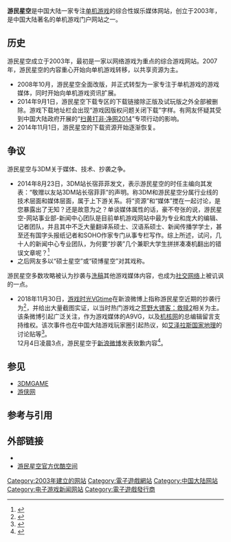 {{refimprove|time=2019-06-08T01:59:54+00:00}}
{{NoteTA

|G1=Games

}}

{{Infobox website
| name                 =    游民星空
| native_name          =
| logo                 =    [[File:Youminxingkong.jpg|File:Youminxingkong.jpg]]
| logocaption          =    <!--標誌說明-->
| screenshot           =    <!--截圖-->
| collapsible          =    <!--是否摺疊 可設定 yes-->
| collapsetext         =    <!--摺疊部分的標題文字-->
| caption              =    <!--截圖說明-->
| url                  =    {{url|1=www.gamersky.com}}
| slogan               =    <!--標語-->
| commercial           =    是
| type                 =   单机游戏资讯、单机游戏资源共享
| registration         =    選擇性
| language             =    简体中文
| num_users            =    <!--用戶數-->
| content_license      =    <!--內容的版權資訊-->
| owner                =    石家庄友曼网-{}-络科技有限公司
| author               =    <!--創始者-->
| editor               =    <!---->
| launch_date          =    {{Start date|2003}}
| revenue              =    <!--收入-->
| alexa                =    {{flagicon|世界}} 285 {{increase}}({{as of|2019|04|25|alt=}}) <br /> {{flagicon|CHN}} 57 {{increase}}<ref name="alexa">{{cite web |url= https://www.alexa.com/siteinfo/gamersky.com |title= Alexa - Gamersky.com Traffic, Demographics, and Competitors - Alexa |publisher= [[Alexa_Internet|Alexa Internet]] |accessdate= 2019-04-25 |archive-date= 2019-10-29 |archive-url= https://web.archive.org/web/20191029100155/https://www.alexa.com/siteinfo/gamersky.com |dead-url= no }}</ref>
| ip                   =    <!---->
| current_status       =    活跃
| location             =    {{CHN}}[[河北省|河北省]][[石家庄市|石家庄市]]长安区中山东路39号勒泰中心B座11层
| zip_code             =    <!--郵編-->
| telephone_no         =    <!--電話 {{tel}}-->
| abbreviated_name     =    <!--網站的簡稱-->
| programming language =    <!---->
}}
'''游民星空'''是中国大陆一家专注[[单机游戏|单机游戏]]的综合性娱乐媒体网站，创立于2003年，是中国大陆著名的单机游戏门户网站之一。

== 历史 ==
游民星空成立于2003年，最初是一家以网络游戏为重点的综合游戏网站。2007年，游民星空的内容重心开始向单机游戏转移，以共享资源为主。
* 2008年10月，游民星空全面改版，并正式转型为一家专注于单机游戏的游戏媒体，同时开始向单机游戏资讯扩展。
* 2014年9月1日，游民星空下载专区的下载链接除正版及试玩版之外全部被删除。游戏下载地址栏会出现“游戏因版权问题关闭下载”字样。有网友怀疑其受到中国大陆政府开展的“[[扫黄打非·净网2014|扫黄打非·净网2014]]”专项行动的影响。
* 2014年11月1日，游民星空的下载资源开始逐渐恢复。

== 争议 ==
游民星空与3DM关于媒体、技术、抄袭之争。

* 2014年8月23日，3DM站长宿菲菲发文，表示游民星空的时任主编向其发表：“敬赠以友站3DM站长宿菲菲”的声明。称3DM和游民星空分属行业线的技术层面和媒体层面，属于上下游关系。将“资源”和“媒体”搅在一起讨论，是您暴露出了无知？还是故意为之？单谈媒体属性的话，豪不夸张的说，游民星空-网站事业部-新闻中心团队是目前单机游戏网站中最为专业和庞大的编辑、记者团队，并且其中不乏大量翻译系硕士、汉语系硕士、新闻传播学学士，甚至还有国字头报纸记者和SOHO作家专门从事专栏写作。综上所述，试问，几十人的新闻中心专业团队，为何要“抄袭”几个兼职大学生拼拼凑凑机翻出的错误文章呢？<ref>{{Cite web|title=游民星空：我们都是硕士高级人才 你们3DM算个渣！_3DM单机|url=https://www.3dmgame.com/news/201408/3355285.html|accessdate=2019-07-23|work=www.3dmgame.com|archive-date=2019-07-23|archive-url=https://web.archive.org/web/20190723232557/https://www.3dmgame.com/news/201408/3355285.html|dead-url=no}}</ref>
* 之后网友多以“硕士星空”或“硕博星空”对其戏称。

游民星空多数攻略被认为抄袭与[[洗稿|洗稿]]其他游戏媒体内容，也成为[[社交网络|社交网络]]上被讥讽的一点。

* 2018年11月30日，[[游戏时光|游戏时光VGtime]]在新浪微博上指称游民星空近期的抄袭行为<ref>{{Cite web |url=https://weibo.com/5500491427/H55XXzeB6 |title=2018年11月30日VGtime指称微博 |access-date=2018年12月2日 |archive-date=2019年5月31日 |archive-url=https://web.archive.org/web/20190531051645/https://www.weibo.com/5500491427/H55XXzeB6 |dead-url=no }}</ref>，并给出大量截图实证，以当时热门游戏之[[荒野大镖客：救赎2|荒野大镖客：救赎2]]相关为主。该条微博引起广泛关注，作为游戏媒体的A9VG，以及[[机核|机核网]]的总编辑留言支持维权。该次事件也在中国大陆游戏玩家圈引起热议，如[[艾泽拉斯国家地理|艾泽拉斯国家地理]]的讨论贴等<ref>{{cite web|url=https://bbs.nga.cn/read.php?tid=15780496&rand=48|title=游戏时光VGtime怒撕游民星空|website=[[艾泽拉斯国家地理|艾泽拉斯国家地理]]|date=2018-11-30|accessdate=2018-12-02|language=zh-hans|archiveurl=https://archive.today/20181202050403/https://bbs.nga.cn/read.php?tid=15780496&rand=39|archivedate=2018-12-02|dead-url=yes}}</ref>。<br />12月4日凌晨3点，游民星空于[[新浪微博|新浪微博]]发表致歉内容<ref>{{Cite web |url=https://weibo.com/1969176463/H5B3eF2Bb |title=游民星空的致歉声明 |access-date=2018-12-04 |archive-date=2019-05-31 |archive-url=https://web.archive.org/web/20190531051643/https://www.weibo.com/1969176463/H5B3eF2Bb |dead-url=no }}</ref>。


== 参见 ==
*[[3DMGAME|3DMGAME]]
*[[游侠网|游侠网]]

== 参考与引用==
{{reflist|2}}

== 外部链接 ==
* {{新浪微博|mygamersky}}
* [http://i.youku.com/u/UMTAxNDI5OTUy 游民星空官方优酷空间] {{Wayback|url=http://i.youku.com/u/UMTAxNDI5OTUy |date=20190910190723 }}

[[Category:2003年建立的网站|Category:2003年建立的网站]]
[[Category:電子遊戲網站|Category:電子遊戲網站]]
[[Category:中国大陆网站|Category:中国大陆网站]]
[[Category:电子游戏新闻网站|Category:电子游戏新闻网站]]
[[Category:電子遊戲發行商|Category:電子遊戲發行商]]
